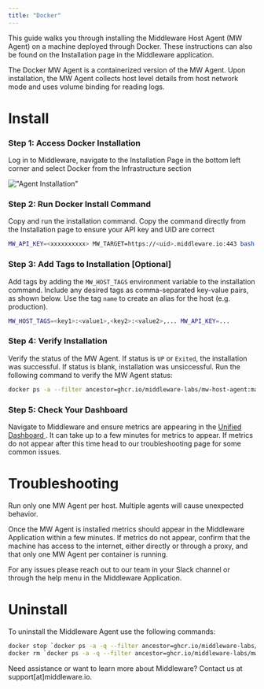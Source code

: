```yaml
---
title: "Docker"
---
```


This guide walks you through installing the Middleware Host Agent (MW Agent) on a machine deployed through Docker. These instructions can also be found on the Installation page in the Middleware application. 

The Docker MW Agent is a containerized version of the MW Agent. Upon installation, the MW Agent collects host level details from host network mode and uses volume binding for reading logs.

# Install

### Step 1: Access Docker Installation

Log in to Middleware, navigate to the Installation Page in the bottom left corner and select Docker from the Infrastructure section

!["Agent Installation"](/images/agent-installation/k1.png)


### Step 2: Run Docker Install Command 

Copy and run the installation command. Copy the command directly from the Installation page to ensure your API key and UID are correct 

```bash Shell
MW_API_KEY=<xxxxxxxxxx> MW_TARGET=https://<uid>.middleware.io:443 bash -c "$(curl -L https://install.middleware.io/scripts/docker-install.sh)"
```

### Step 3: Add Tags to Installation [Optional]

Add tags by adding the `MW_HOST_TAGS` environment variable to the installation command. Include any desired tags as comma-separated key-value pairs, as shown below. Use the tag `name` to create an alias for the host (e.g. production). 

```bash Shell
MW_HOST_TAGS=<key1>:<value1>,<key2>:<value2>,... MW_API_KEY=...
```

### Step 4: Verify Installation
    
Verify the status of the MW Agent. If status is `UP` or `Exited`, the installation was successful. If status is blank, installation was unsiccessful. Run the following command to verify the MW Agent status:

```bash Shell
docker ps -a --filter ancestor=ghcr.io/middleware-labs/mw-host-agent:master
```

### Step 5: Check Your Dashboard

Navigate to Middleware and ensure metrics are appearing in the <a href="https://docs.middleware.io/docs/unified-dashboard/unified-view"> Unified Dashboard </a>. It can take up to a few minutes for metrics to appear. If metrics do not appear after this time head to our troubleshooting page for some common issues.


# Troubleshooting

<Warning>  Run only one MW Agent per host. Multiple agents will cause unexpected behavior. </Warning>

Once the MW Agent is installed metrics should appear in the Middleware Application within a few minutes. If metrics do not appear, confirm that the machine has access to the internet, either directly or through a proxy, and that only one MW Agent per container is running. 

For any issues please reach out to our team in your Slack channel or through the help menu in the Middleware Application.

# Uninstall
To uninstall the Middleware Agent use the following commands:
```bash Shell
docker stop `docker ps -a -q --filter ancestor=ghcr.io/middleware-labs/mw-host-agent:master`
docker rm `docker ps -a -q --filter ancestor=ghcr.io/middleware-labs/mw-host-agent:master`
```

<Note> Need assistance or want to learn more about Middleware? Contact us at support[at]middleware.io. </Note>

